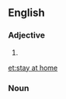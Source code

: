 ==English==

===Adjective===
{{head|en|adjective}}

# {{alternative spelling of|stay-at-home|lang=en}}

[[et:stay at home]]

===Noun===
{{head|en|noun}}